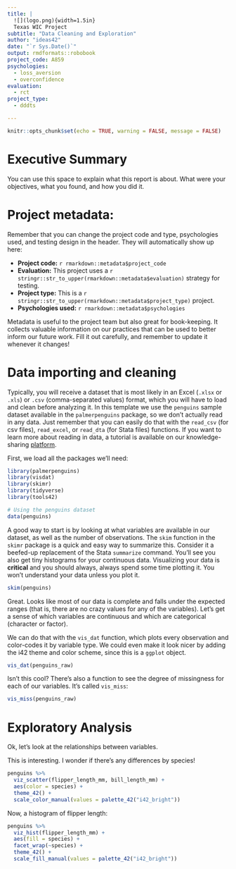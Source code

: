 ```yaml
---
title: |
  ![](logo.png){width=1.5in}  
  Texas WIC Project
subtitle: "Data Cleaning and Exploration"
author: "ideas42"
date: "`r Sys.Date()`"
output: rmdformats::robobook
project_code: A859
psychologies: 
  - loss_aversion
  - overconfidence
evaluation:
  - rct
project_type:
  - dddts

---
```


```r
knitr::opts_chunk$set(echo = TRUE, warning = FALSE, message = FALSE)
```


# Executive Summary

You can use this space to explain what this report is about. What were your objectives, what you found, and how you did it.

# Project metadata:

Remember that you can change the project code and type, psychologies used, and testing design in the header. They will automatically show up here:

- **Project code:** `r rmarkdown::metadata$project_code`
- **Evaluation:** This project uses a `r stringr::str_to_upper(rmarkdown::metadata$evaluation)` strategy for testing.
- **Project type:** This is a `r stringr::str_to_upper(rmarkdown::metadata$project_type)` project. 
- **Psychologies used:** `r rmarkdown::metadata$psychologies`

Metadata is useful to the project team but also great for book-keeping. It collects valuable information on our practices that can be used to better inform our future work. Fill it out carefully, and remember to update it whenever it changes!  

# Data importing and cleaning

Typically, you will receive a dataset that is most likely in an Excel (`.xlsx` or `.xls`) or `.csv` (comma-separated values) format, which you will have to load and clean before analyzing it. In this template we use the `penguins` sample dataset available in the `palmerpenguins` package, so we don't actually read in any data. Just remember that you can easily do that with the `read_csv` (for csv files), `read_excel`, or `read_dta` (for Stata files) functions. If you want to learn more about reading in data, a tutorial is available on our knowledge-sharing [platform](https://kyso.io/dashboard?s=data&team=ideas42data). 

First, we load all the packages we'll need:

```r

library(palmerpenguins)
library(visdat)
library(skimr)
library(tidyverse)
library(tools42)

# Using the penguins dataset
data(penguins)

```

A good way to start is by looking at what variables are available in our dataset, as well as the number of observations. The `skim` function in the `skimr` package is a quick and easy way to summarize this. Consider it a beefed-up replacement of the Stata `summarize` command. You'll see you also get tiny histograms for your continuous data. Visualizing your data is **critical** and you should always, always spend some time plotting it. You won't understand your data unless you plot it.

```r

skim(penguins)

```

Great. Looks like most of our data is complete and falls under the expected ranges (that is, there are no crazy values for any of the variables). Let's get a sense of which variables are continuous and which are categorical (character or factor). 

We can do that with the `vis_dat` function, which plots every observation and color-codes it by variable type. We could even make it look nicer by adding the i42 theme and color scheme, since this is a `ggplot` object.

```r

vis_dat(penguins_raw)

```

Isn't this cool? There's also a function to see the degree of missingness for each of our variables. It's called `vis_miss`:

```r

vis_miss(penguins_raw)

```

# Exploratory Analysis

Ok, let's look at the relationships between variables. 

This is interesting. I wonder if there's any differences by species!

```r

penguins %>%
  viz_scatter(flipper_length_mm, bill_length_mm) +
  aes(color = species) +
  theme_42() +
  scale_color_manual(values = palette_42("i42_bright"))


```

Now, a histogram of flipper length:


```r

penguins %>%
  viz_hist(flipper_length_mm) +
  aes(fill = species) +
  facet_wrap(~species) +
  theme_42() +
  scale_fill_manual(values = palette_42("i42_bright"))


```




